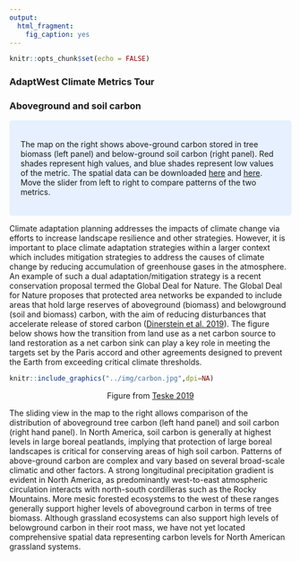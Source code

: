 ```yaml
---
output:
  html_fragment:
    fig_caption: yes
---
```


```r
knitr::opts_chunk$set(echo = FALSE)
```

### AdaptWest Climate Metrics Tour
### Aboveground and soil carbon
<style>
div.blue { background-color:#e6f0ff; border-radius: 5px; padding: 20px;}
</style>
<div class = "blue">

The map on the right shows above-ground carbon stored in tree biomass (left panel) and below-ground soil carbon (right panel). Red shades represent high values, and blue shades represent low values of the metric. The spatial data can be downloaded [here](http://globbiomass.org/wp-content/uploads/GB_Maps/Globbiomass_global_dataset.html) and [here](https://data.isric.org/geonetwork/srv/eng/catalog.search#/metadata/c02ddf8b-cbfb-4533-a9c3-7bf0790fd042).
<br>
Move the slider from left to right to compare patterns of the two metrics.

</div>
Climate adaptation planning addresses the impacts of climate change via efforts to increase landscape resilience and other strategies. However, it is important to place climate adaptation strategies within a larger context which includes mitigation strategies to address the causes of climate change by reducing accumulation of greenhouse gases in the atmosphere. An example of such a dual adaptation/mitigation strategy is a recent conservation proposal termed the Global Deal for Nature. The Global Deal for Nature proposes that protected area networks be expanded to include areas that hold large reserves of aboveground (biomass) and belowground (soil and biomass) carbon, with the aim of reducing disturbances that accelerate release of stored carbon ([Dinerstein et al. 2019](http://doi.org/10.1126/sciadv.aaw2869)). The figure below shows how the transition from land use as a net carbon source to land restoration as a net carbon sink can play a key role in meeting the targets set by the Paris accord and other agreements designed to prevent the Earth from exceeding critical climate thresholds. 

```r
knitr::include_graphics("../img/carbon.jpg",dpi=NA)
```
<p align="center">
Figure from [Teske 2019](https://link.springer.com/content/pdf/10.1007/978-3-030-05843-2.pdf)
</p>

The sliding view in the map to the right allows comparison of the distribution of aboveground tree carbon (left hand panel) and soil carbon (right hand panel). In North America, soil carbon is generally at highest levels in large boreal peatlands, implying that protection of large boreal landscapes is critical for conserving areas of high soil carbon. Patterns of above-ground carbon are complex and vary based on several broad-scale climatic and other factors. A strong longitudinal precipitation gradient is evident in North America, as predominantly west-to-east atmospheric circulation interacts with north-south cordilleras such as the Rocky Mountains. More mesic forested ecosystems to the west of these ranges generally support higher levels of aboveground carbon in terms of tree biomass. Although grassland ecosystems can also support high levels of belowground carbon in their root mass, we have not yet located comprehensive spatial data representing carbon levels for North American grassland systems.
